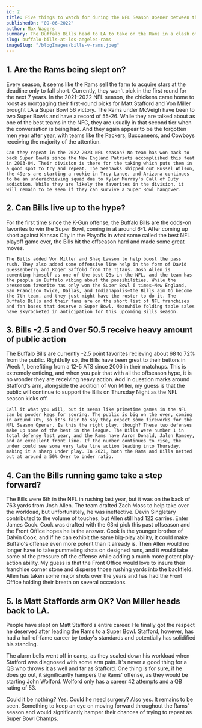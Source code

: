 ```yaml
---
id: 2
title: Five things to watch for during the NFL Season Opener between the Buffalo Bills vs Los Angeles Rams
publishedOn: "09-06-2022"
author: Max Wagers
summary: The Buffalo Bills head to LA to take on the Rams in a clash of the Super Bowl 56 Champs against the 2022-2023 Super Bowl favorite Buffalo Bills.
slug: buffalo-bills-at-los-angeles-rams
imageSlug: "/blogImages/bills-v-rams.jpeg"
---
```


<h2 style={{ backgroundColor: "black", color: "white", padding: "20px" }}>
  1. Are the Rams being slept on?
</h2>
<div style={{ fontFamily: "monospace", margin: "0 24px" }}>
    Every season, it seems like the Rams sell the farm to acquire stars at the deadline only to fall short. Currently, they won't pick in the first round for the next 7 years. In the 2021–2022 NFL season, the chickens came home to roost as mortgaging their first-round picks for Matt Stafford and Von Miller brought LA a Super Bowl 56 victory. The Rams under McVeigh have been to two Super Bowls and have a record of 55-26. While they are talked about as one of the best teams in the NFC, they are usually in that second tier when the conversation is being had. And they again appear to be the forgotten men year after year, with teams like the Packers, Buccaneers, and Cowboys receiving the majority of the attention.

    Can they repeat in the 2022-2023 NFL season? No team has won back to back Super Bowls since the New England Patriots accomplished this feat in 2003-04. Their division is there for the taking which puts them in a good spot to try and repeat. The Seahawks shipped out Russel Wilson, the 49ers are starting a rookie in Trey Lance, and Arizona continues to be an underachieving squad due to Kyler Murray's Call of Duty addiction. While they are likely the favorites in the division, it will remain to be seen if they can survive a Super Bowl hangover.

</div>

<h2 style={{ backgroundColor: "black", color: "white", padding: "20px" }}>
  2. Can Bills live up to the hype?
</h2>
<div style={{ fontFamily: "monospace", margin: "0 24px" }}>
   For the first time since the K-Gun offense, the Buffalo Bills are the odds-on favorites to win the Super Bowl, coming in at around 6-1. After coming up short against Kansas City in the Playoffs in what some called the best NFL playoff game ever, the Bills hit the offseason hard and made some great moves.

    The Bills added Von Miller and Shaq Lawson to help boost the pass rush. They also added some offensive line help in the form of David Quessenberry and Roger Saffold from the Titans. Josh Allen is cementing himself as one of the best QBs in the NFL, and the team has the people in Buffalo vibing about the possibilities. While the preseason favorite has only won the Super Bowl 6 times—New England, San Francisco twice, Dallas, and Indianapolis—the Bills aim to become the 7th team, and they just might have the roster to do it. The Buffalo Bills and their fans are on the short list of NFL franchises and fan bases that deserve a Super Bowl. Meanwhile folding table sales have skyrocketed in anticipation for this upcoming Bills season.

</div>

<h2 style={{ backgroundColor: "black", color: "white", padding: "20px" }}>
  3. Bills -2.5 and Over 50.5 receive heavy amount of public action
</h2>
<div style={{ fontFamily: "monospace", margin: "0 24px" }}>
    The Buffalo Bills are currently -2.5 point favorites recieving about 68 to 72% from the public. Rightfully so, the Bills have been great to their bettors in Week 1, benefiting from a 12-5 ATS since 2006 in their matchups. This is extremely enticing, and when you pair that with all the offseason hype, it is no wonder they are receiving heavy action. Add in question marks around Stafford's arm, alongside the addition of Von Miller, my guess is that the public will continue to support the Bills on Thursday Night as the NFL season kicks off.

    Call it what you will, but it seems like primetime games in the NFL can be powder kegs for scoring. The public is big on the over, coming in around 70%, so it's fair to say they expect some fireworks for the NFL Season Opener. Is this the right play, though? These two defenses make up some of the best in the league. The Bills were number 1 in total defense last year, and the Rams have Aaron Donald, Jalen Ramsey, and an excellent front line. If the number continues to rise, the under could see some very late line action leading into Thursday, making it a sharp Under play. In 2021, both the Rams and Bills netted out at around a 50% Over to Under ratio.

</div>
<h2 style={{ backgroundColor: "black", color: "white", padding: "20px" }}>
  4. Can the Bills running game take a step forward?
</h2>
<div style={{ fontFamily: "monospace", margin: "0 24px" }}>
 The Bills were 6th in the NFL in rushing last year, but it was on the back of 763 yards from Josh Allen. The team drafted Zach Moss to help take over the workload, but unfortunately, he was ineffective. Devin Singletary contributed to the volume of touches, but Allen still had 122 carries. Enter James Cook. Cook was drafted with the 63rd pick this past offseason and the Front Office hopes he is the answer. Cook is the younger brother of Dalvin Cook, and if he can exhibit the same big-play ability, it could make Buffalo's offense even more potent than it already is. Then Allen would no longer have to take pummeling shots on designed runs, and it would take some of the pressure off the offense while adding a much more potent play-action ability. My guess is that the Front Office would love to insure their franchise corner stone and disperse those rushing yards into the backfield. Allen has taken some major shots over the years and has had the Front Office holding their breath on several occasions.
</div>
<h2 style={{ backgroundColor: "black", color: "white", padding: "20px" }}>
  5. Is Matt Staffords arm OK? Von Miller heads back to LA.
</h2>
<div style={{ fontFamily: "monospace", margin: "0 24px" }}>
  People have slept on Matt Stafford's entire career. He finally got the respect he deserved after leading the Rams to a Super Bowl. Stafford, however, has had a hall-of-fame career by today's standards and potentially has solidified his standing.

The alarm bells went off in camp, as they scaled down his workload when Stafford was diagnosed with some arm pain. It's never a good thing for a QB who throws it as well and far as Stafford. One thing is for sure, if he does go out, it significantly hampers the Rams' offense, as they would be starting John Wolford. Wolford only has a career 42 attempts and a QB rating of 53.

Could it be nothing? Yes. Could he need surgery? Also yes. It remains to be seen. Something to keep an eye on moving forward throughout the Rams' season and would significantly hamper their chances of trying to repeat as Super Bowl Champs.

</div>
